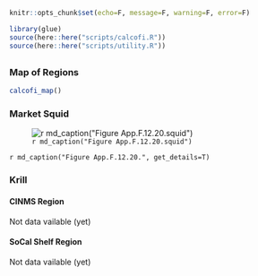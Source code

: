 ```r
knitr::opts_chunk$set(echo=F, message=F, warning=F, error=F)

library(glue)
source(here::here("scripts/calcofi.R"))
source(here::here("scripts/utility.R"))
```

## {.tabset}

### Map of Regions

```r
calcofi_map()
```

### Market Squid {.active}

![`r md_caption("Figure App.F.12.20.squid")`](../img/cinms_cr/App.F.12.20.CalCOFI_squid.jpg)

`r md_caption("Figure App.F.12.20.", get_details=T)`

### Krill

#### CINMS Region

Not data vailable (yet)

#### SoCal Shelf Region

Not data vailable (yet)